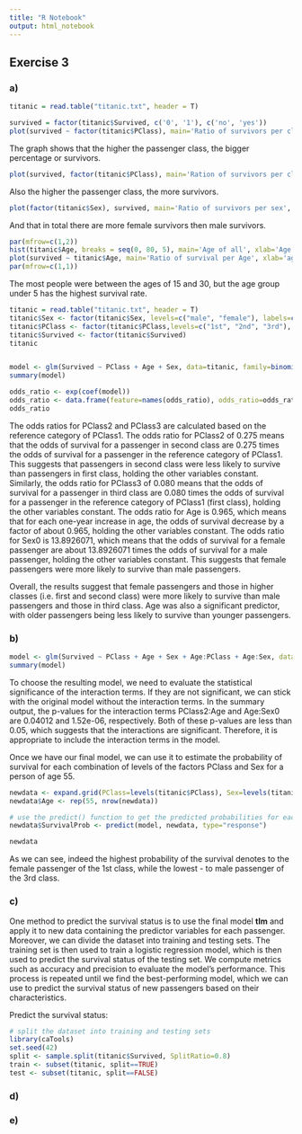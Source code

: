 ```yaml
---
title: "R Notebook"
output: html_notebook
---
```


## Exercise 3

### a)

<!--# a)  Study the data and give a few (>1) summaries (graphics or tables). Fit a logistic regression model (no interactions yet) to investigate the association between the survival status and the predictors PClass, Age and Sex. Interpret the results in terms of odds, comment. -->

```r
titanic = read.table("titanic.txt", header = T)
```

```r
survived = factor(titanic$Survived, c('0', '1'), c('no', 'yes'))
plot(survived ~ factor(titanic$PClass), main='Ratio of survivors per class', xlab='Passenger class', ylab='survived')
```

The graph shows that the higher the passenger class, the bigger
percentage or survivors.

```r
plot(survived, factor(titanic$PClass), main='Ration of survivors per class', ylab='Passenger class', xlab='survived')
```

Also the higher the passenger class, the more survivors.

```r
plot(factor(titanic$Sex), survived, main='Ratio of survivors per sex', xlab='sex', ylab='survived')
```

And that in total there are more female survivors then male survivors.

```r
par(mfrow=c(1,2))
hist(titanic$Age, breaks = seq(0, 80, 5), main='Age of all', xlab='Age')
plot(survived ~ titanic$Age, main='Ratio of survival per Age', xlab='age', ylab='survived')
par(mfrow=c(1,1))
```

The most people were between the ages of 15 and 30, but the age group
under 5 has the highest survival rate.

```r
titanic = read.table("titanic.txt", header = T)
titanic$Sex <- factor(titanic$Sex, levels=c("male", "female"), labels=c(1, 0))
titanic$PClass <- factor(titanic$PClass,levels=c("1st", "2nd", "3rd"), labels=c(1, 2, 3))
titanic$Survived <- factor(titanic$Survived)
titanic


model <- glm(Survived ~ PClass + Age + Sex, data=titanic, family=binomial(link="logit"))
summary(model)
```

```r
odds_ratio <- exp(coef(model))
odds_ratio <- data.frame(feature=names(odds_ratio), odds_ratio=odds_ratio)
odds_ratio
```
The odds ratios for PClass2 and PClass3 are calculated based on the reference category of PClass1. 
The odds ratio for PClass2 of 0.275 means that the odds of survival for a passenger in second class are 0.275 times the odds of survival for a passenger in the reference category of PClass1. This suggests that passengers in second class were less likely to survive than passengers in first class, holding the other variables constant.
Similarly, the odds ratio for PClass3 of 0.080 means that the odds of survival for a passenger in third class are 0.080 times the odds of survival for a passenger in the reference category of PClass1 (first class), holding the other variables constant.
The odds ratio for Age is 0.965, which means that for each one-year increase in age, the odds of survival decrease by a factor of about 0.965, holding the other variables constant.
The odds ratio for Sex0 is 13.8926071, which means that the odds of survival for a female passenger are about 13.8926071 times the odds of survival for a male passenger, holding the other variables constant. This suggests that female passengers were more likely to survive than male passengers.

Overall, the results suggest that female passengers and those in higher classes (i.e. first and second class) were more likely to survive than male passengers and those in third class. Age was also a significant predictor, with older passengers being less likely to survive than younger passengers.

### b)
<!--#Investigate the interaction of predictor Age with PClass, and the interaction of Age with Sex. From this and a), choose (and justify) a resulting model. For this model, report the estimate for the probability of survival for each combination of levels of the factors PClass and Sex for a person of age 55.-->

```r
model <- glm(Survived ~ PClass + Age + Sex + Age:PClass + Age:Sex, data=titanic, family=binomial(link="logit"))
summary(model)
```
To choose the resulting model, we need to evaluate the statistical significance of the interaction terms. If they are not significant, we can stick with the original model without the interaction terms.
In the summary output, the p-values for the interaction terms PClass2:Age and Age:Sex0 are 0.04012 and 1.52e-06, respectively. Both of these p-values are less than 0.05, which suggests that the interactions are significant. Therefore, it is appropriate to include the interaction terms in the model.

Once we have our final model, we can use it to estimate the probability of survival for each combination of levels of the factors PClass and Sex for a person of age 55. 

```r
newdata <- expand.grid(PClass=levels(titanic$PClass), Sex=levels(titanic$Sex))
newdata$Age <- rep(55, nrow(newdata))

# use the predict() function to get the predicted probabilities for each combination of PClass, Sex, and Age
newdata$SurvivalProb <- predict(model, newdata, type="response")

newdata
```
As we can see, indeed the highest probability of the survival denotes to the female passenger of the 1st class, while the lowest - to male passenger of the 3rd class.


### c)

<!--# c) Propose a method to predict the survival status and a quality measure for your prediction and describe how you would implement that method (you do not need to implement it). -->

One method to predict the survival status is to use the final model
**tlm** and apply it to new data containing the predictor variables for
each passenger. Moreover, we can divide the dataset into training and
testing sets. The training set is then used to train a logistic
regression model, which is then used to predict the survival status of
the testing set. We compute metrics such as accuracy and precision to
evaluate the model's performance. This process is repeated until we find
the best-performing model, which we can use to predict the survival
status of new passengers based on their characteristics.


Predict the survival status:

```r
# split the dataset into training and testing sets
library(caTools)
set.seed(42)
split <- sample.split(titanic$Survived, SplitRatio=0.8)
train <- subset(titanic, split==TRUE)
test <- subset(titanic, split==FALSE)
```
<!--# TODO !!!! -->



### d)

### e)
